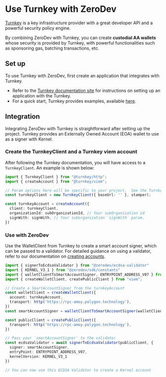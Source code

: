 # Use Turnkey with ZeroDev

[Turnkey](https://turnkey.com/) is a key infrastructure provider with a great developer API and a powerful security policy engine.

By combining ZeroDev with Turnkey, you can create **custodial AA wallets** whose security is provided by Turnkey, with powerful functionalities such as sponsoring gas, batching transactions, etc.

## Set up

To use Turnkey with ZeroDev, first create an application that integrates with Turnkey.

- Refer to the [Turnkey documentation site](https://docs.turnkey.com/) for instructions on setting up an application with the Turnkey.
- For a quick start, Turnkey provides examples, available [here](https://docs.turnkey.com/getting-started/examples).

## Integration
Integrating ZeroDev with Turnkey is straightforward after setting up the project. Turnkey provides an Externally Owned Account (EOA) wallet to use as a signer with Kernel.

### Create the TurnkeyClient and a Turnkey viem account
After following the Turnkey documentation, you will have access to a `TurnkeyClient`. An example is shown below:

```typescript
import { TurnkeyClient } from "@turnkey/http";
import { createAccount } from "@turnkey/viem";

// Param options here will be specific to your project.  See the Turnkey docs for more info.
const turnkeyClient = new TurnkeyClient({ baseUrl: '' }, stamper);

const turnkeyAccount = createAccount({
  client: turnkeyClient,
  organizationId: subOrganizationId, // Your subOrganization id
  signWith: signWith, // Your suborganization `signWith` param.
})
```

### Use with ZeroDev

Use the WalletClient from Turnkey to create a smart account signer, which can be passed to a validator. For detailed guidance on using a validator, refer to our documentation on [creating accounts](/sdk/core-api/create-account#api).

```typescript
import { signerToEcdsaValidator } from "@zerodev/ecdsa-validator"
import { KERNEL_V3_1 } from "@zerodev/sdk/constants"
import { walletClientToSmartAccountSigner, ENTRYPOINT_ADDRESS_V07 } from 'permissionless';
import { createWalletClient, createPublicClient } from "viem";

// Create a SmartAccountSigner from the turnkeyAccount
const walletClient = createWalletClient({
  account: turnkeyAccount,
  transport: http('https://rpc-amoy.polygon.technology'),
})
const smartAccountSigner = walletClientToSmartAccountSigner(walletClient);

const publicClient = createPublicClient({
  transport: http('https://rpc-amoy.polygon.technology'),
})

// Pass your `smartAccountSigner` to the validator
const ecdsaValidator = await signerToEcdsaValidator(publicClient, {
  signer: smartAccountSigner,
  entryPoint: ENTRYPOINT_ADDRESS_V07,
  kernelVersion: KERNEL_V3_1
})

// You can now use this ECDSA Validator to create a Kernel account
```
